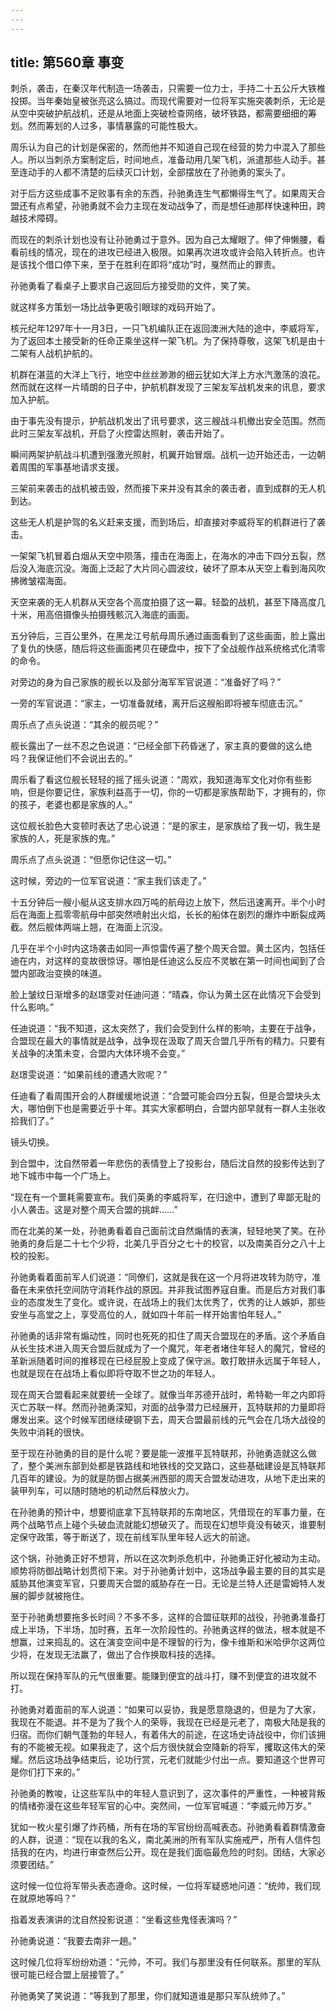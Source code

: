 ```yaml
---
---
---
```

title: 第560章 事变
---



刺杀，袭击，在秦汉年代制造一场袭击，只需要一位力士，手持二十五公斤大铁椎投掷。当年秦始皇被张亮这么搞过。而现代需要对一位将军实施突袭刺杀，无论是从空中突破护航战机，还是从地面上突破检查网络，破坏铁路，都需要细细的筹划。然而筹划的人过多，事情暴露的可能性极大。

周乐认为自己的计划是保密的，然而他并不知道自己现在经营的势力中混入了那些人。所以当刺杀方案制定后，时间地点，准备动用几架飞机，派遣那些人动手。甚至连动手的人都不清楚的后续灭口计划，全部摆放在了孙驰勇的案头了。

对于后方这些成事不足败事有余的东西，孙驰勇连生气都懒得生气了。如果周天合盟还有点希望，孙驰勇就不会力主现在发动战争了，而是想任迪那样快速种田，跨越技术障碍。

而现在的刺杀计划也没有让孙驰勇过于意外。因为自己太耀眼了。伸了伸懒腰，看看前线的情况，现在的进攻已经进入极限。如果再次进攻或许会陷入转折点。也许是该找个借口停下来，至于在胜利在即将“成功”时，戛然而止的罪责。

孙驰勇看了看桌子上要求自己返回后方接受勋的文件，笑了笑。

就这样多方策划一场比战争更吸引眼球的戏码开始了。

核元纪年1297年十一月3日，一只飞机编队正在返回澳洲大陆的途中，李威将军，为了返回本土接受新的任命正乘坐这样一架飞机。为了保持尊敬，这架飞机是由十二架有人战机护航的。

机群在湛蓝的大洋上飞行，地空中丝丝渺渺的细云犹如大洋上方水汽激荡的浪花。然而就在这样一片晴朗的日子中，护航机群发现了三架友军战机发来的讯息，要求加入护航。

由于事先没有提示，护航战机发出了讯号要求，这三艘战斗机撤出安全范围。然而此时三架友军战机，开启了火控雷达照射，袭击开始了。

瞬间两架护航战斗机遭到强激光照射，机翼开始冒烟。战机一边开始还击，一边朝着周围的军事基地请求支援。

三架前来袭击的战机被击毁，然而接下来并没有其余的袭击者，直到成群的无人机到达。

这些无人机是护驾的名义赶来支援，而到场后，却直接对李威将军的机群进行了袭击。

一架架飞机冒着白烟从天空中陨落，撞击在海面上，在海水的冲击下四分五裂，然后没入海底沉没。海面上泛起了大片同心圆波纹，破坏了原本从天空上看到海风吹拂微皱褶海面。

天空来袭的无人机群从天空各个高度拍摄了这一幕。轻盈的战机，甚至下降高度几十米，用高倍摄像头拍摄残骸沉入海底的画面。

五分钟后，三百公里外，在黑龙江号航母周乐通过画面看到了这些画面，脸上露出了复仇的快感，随后将这些画面拷贝在硬盘中，按下了全战舰作战系统格式化清零的命令。

对旁边的身为自己家族的舰长以及部分海军军官说道：“准备好了吗？”

一旁的军官说道：“家主，一切准备就绪，离开后这艘船即将被车彻底击沉。”

周乐点了点头说道：“其余的舰员呢？”

舰长露出了一丝不忍之色说道：“已经全部下药昏迷了，家主真的要做的这么绝吗？我保证他们不会说出去的。”

周乐看了看这位舰长轻轻的摇了摇头说道：“周欢，我知道海军文化对你有些影响，但是你要记住，家族利益高于一切，你的一切都是家族帮助下，才拥有的，你的孩子，老婆也都是家族的人。”

这位舰长脸色大变顿时表达了忠心说道：“是的家主，是家族给了我一切，我生是家族的人，死是家族的鬼。”

周乐点了点头说道：“但愿你记住这一切。”

这时候，旁边的一位军官说道：“家主我们该走了。”

十五分钟后一艘小艇从这支排水四万吨的航母边上放下，然后迅速离开。半个小时后在海面上孤零零航母中部突然喷射出火焰，长长的船体在剧烈的爆炸中断裂成两截。然后舰体两端上翘，在海面上沉没。

几乎在半个小时内这场袭击如同一声惊雷传遍了整个周天合盟。黄土区内，包括任迪在内，对这样的变故很惊讶。哪怕是任迪这么反应不灵敏在第一时间也闻到了合盟内部政治变换的味道。

脸上皱纹日渐增多的赵璟雯对任迪问道：“晴森，你认为黄土区在此情况下会受到什么影响。”

任迪说道：“我不知道，这太突然了，我们会受到什么样的影响，主要在于战争，合盟现在最大的事情就是战争，战争现在汲取了周天合盟几乎所有的精力。只要有关战争的决策未变，合盟内大体环境不会变。”

赵璟雯说道：“如果前线的遭遇大败呢？”

任迪看了看周围开会的人群缓缓地说道：“合盟可能会四分五裂，但是合盟块头太大，哪怕倒下也是需要近乎十年。其实大家都明白，合盟内部早就有一群人主张收拾我们了。”

镜头切换。

到合盟中，沈自然带着一年悲伤的表情登上了投影台，随后沈自然的投影传达到了地下城市中每一个广场上。

“现在有一个噩耗需要宣布。我们英勇的李威将军，在归途中，遭到了卑鄙无耻的小人袭击。这是对整个周天合盟的挑衅……”

而在北美的某一处，孙驰勇看着自己面前沈自然煽情的表演，轻轻地笑了笑。在孙驰勇的身后是二十七个少将，北美几乎百分之七十的校官，以及南美百分之八十上校的投影。

孙驰勇看着面前军人们说道：“同僚们，这就是我在这一个月将进攻转为防守，准备在未来依托空间防守消耗作战的原因。并非我试图养寇自重。而是后方对我们事业的态度发生了变化。或许说，在战场上的我们太优秀了，优秀的让人嫉妒，那些安坐与高堂之上，享受高位的人，就如四十年前一样开始害怕年轻人。”

孙驰勇的话非常有煽动性，同时也死死的扣住了周天合盟现在的矛盾。这个矛盾自从长生技术进入周天合盟后就成为了一个魔咒，年老者堵住年轻人的魔咒，曾经的革新派随着时间的推移现在已经屁股上变成了保守派。敢打敢拼永远属于年轻人，也就是现在在战场上看似即将夺取不世之功的年轻人。

现在周天合盟看起来就要统一全球了。就像当年苏德开战时，希特勒一年之内即将灭亡苏联一样。然而孙驰勇深知，对面的战争潜力已经展开，瓦特联邦的力量即将爆发出来。这个时候军团继续硬钢下去，周天合盟最前线的元气会在几场大战役的失败中消耗的很快。

至于现在孙驰勇的目的是什么呢？要是能一波推平瓦特联邦，孙驰勇造就这么做了，整个美洲东部到处都是铁路线和地铁线的交叉路口，这些基础建设是瓦特联邦几百年的建设。为的就是防御占据美洲西部的周天合盟发动进攻，从地下走出来的装甲列车，可以随时随地的机动然后释放火力。

在孙驰勇的预计中，想要彻底拿下瓦特联邦的东南地区，凭借现在的军事力量，在两个战略节点上碰个头破血流就能幻想破灭了。而现在幻想毕竟没有破灭，谁要制定保守政策，等于断送了，现在前线军队里年轻人远大的前途。

这个锅，孙驰勇正好不想背，所以在这次刺杀危机中，孙驰勇正好化被动为主动。顺势将防御战略计划贯彻下来。对于孙驰勇计划中，这场战争最主要的目的其实是威胁其他演变军官，只要周天合盟的威胁存在一日。无论是兰特人还是雷姆特人发展的脚步就被拖住。

至于孙驰勇想要拖多长时间？不多不多，这样的合盟征联邦的战役，孙驰勇准备打成上半场，下半场，加时赛，五年一次阶段性的。孙驰勇这样的做法，根本就是不想赢，过来捣乱的。这在演变空间中是不理智的行为，像卡维斯和米哈伊尔这两位少将，在发现无法赢了，做出了合作换取科技的选择。

所以现在保持军队的元气很重要。能赚到便宜的战斗打，赚不到便宜的进攻就不打。

孙驰勇对着面前的军人说道：“如果可以妥协，我是愿意隐退的，但是为了大家，我现在不能退。并不是为了我个人的荣辱，我现在已经是元老了，南极大陆是我的归宿。而你们朝气蓬勃的年轻人，有着伟大的前途，在这场史诗战役中，你们该拥有的不能被无视。如果我走了，这个后方很快就会空降新的将军，攫取这伟大的荣耀。然后这场战争结束后，论功行赏，元老们就能少付出一点。要知道这个世界可是你们打下来的。”

孙驰勇的教唆，让这些军队中的年轻人意识到了，这次事件的严重性，一种被背叛的情绪弥漫在这些年轻军官的心中。突然间，一位军官喊道：“李威元帅万岁。”

犹如一枚火星引爆了炸药桶，所有在场的军官纷纷高喊表态。孙驰勇看着群情激奋的人群，说道：“现在以我的名义，南北美洲的所有军队实施戒严，所有人信件包括我的在内，均进行审查然后公开。现在是我们面临最危险的时刻。团结，大家必须要团结。”

这时候一位位将军带头表态遵命。这时候，一位将军疑惑地问道：“统帅，我们现在就原地等吗？”

指着发表演讲的沈自然投影说道：“坐看这些鬼怪表演吗？”

孙驰勇说道：“我要去南非一趟。”

这时候几位将军纷纷劝道：“元帅，不可。我们与那里没有任何联系。那里的军队很可能已经合盟上层接管了。”

孙驰勇笑了笑说道：“等我到了那里，你们就知道谁是那只军队统帅了。”